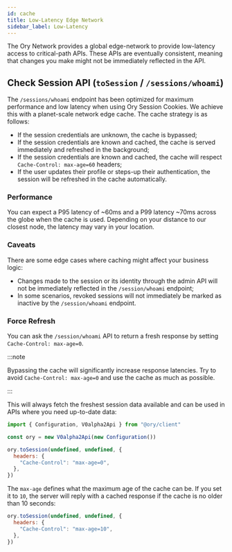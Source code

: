 ```yaml
---
id: cache
title: Low-Latency Edge Network
sidebar_label: Low-Latency
---
```


The Ory Network provides a global edge-network to provide low-latency access to critical-path APIs. These APIs are eventually
consistent, meaning that changes you make might not be immediately reflected in the API.

## Check Session API (`toSession` / `/sessions/whoami`)

The `/sessions/whoami` endpoint has been optimized for maximum performance and low latency when using Ory Session Cookies. We
achieve this with a planet-scale network edge cache. The cache strategy is as follows:

- If the session credentials are unknown, the cache is bypassed;
- If the session credentials are known and cached, the cache is served immediately and refreshed in the background;
- If the session credentials are known and cached, the cache will respect `Cache-Control: max-age=60` headers;
- If the user updates their profile or steps-up their authentication, the session will be refreshed in the cache automatically.

### Performance

You can expect a P95 latency of ~60ms and a P99 latency ~70ms across the globe when the cache is used. Depending on your distance
to our closest node, the latency may vary in your location.

### Caveats

There are some edge cases where caching might affect your business logic:

- Changes made to the session or its identity through the admin API will not be immediately reflected in the `/session/whoami`
  endpoint;
- In some scenarios, revoked sessions will not immediately be marked as inactive by the `/session/whoami` endpoint.

### Force Refresh

You can ask the `/session/whoami` API to return a fresh response by setting `Cache-Control: max-age=0`.

:::note

Bypassing the cache will significantly increase response latencies. Try to avoid `Cache-Control: max-age=0` and use the cache as
much as possible.

:::

This will always fetch the freshest session data available and can be used in APIs where you need up-to-date data:

```js
import { Configuration, V0alpha2Api } from "@ory/client"

const ory = new V0alpha2Api(new Configuration())

ory.toSession(undefined, undefined, {
  headers: {
    "Cache-Control": "max-age=0",
  },
})
```

The `max-age` defines what the maximum age of the cache can be. If you set it to `10`, the server will reply with a cached
response if the cache is no older than 10 seconds:

```js
ory.toSession(undefined, undefined, {
  headers: {
    "Cache-Control": "max-age=10",
  },
})
```
